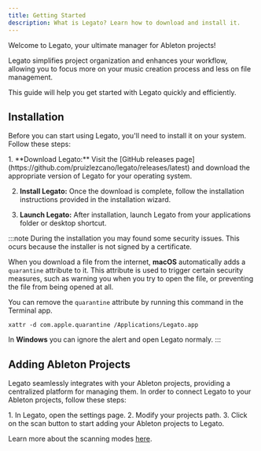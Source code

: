 ```yaml
---
title: Getting Started
description: What is Legato? Learn how to download and install it.
---
```


Welcome to Legato, your ultimate manager for Ableton projects!

Legato simplifies project organization and enhances your workflow, allowing you to focus more on your music creation process and less on file management.

This guide will help you get started with Legato quickly and efficiently.

## Installation

Before you can start using Legato, you'll need to install it on your system. Follow these steps:

<Steps>
1. **Download Legato:** Visit the [GitHub releases page](https://github.com/pruizlezcano/legato/releases/latest) and download the appropriate version of Legato for your operating system.

2. **Install Legato:** Once the download is complete, follow the installation instructions provided in the installation wizard.

3. **Launch Legato:** After installation, launch Legato from your applications folder or desktop shortcut.
</Steps>

:::note
During the installation you may found some security issues. This ocurs because the installer is not signed by a certificate.

When you download a file from the internet, **macOS** automatically adds a `quarantine` attribute to it. This attribute is used to trigger certain security measures, such as warning you when you try to open the file, or preventing the file from being opened at all.

You can remove the `quarantine` attribute by running this command in the Terminal app.
```shell
xattr -d com.apple.quarantine /Applications/Legato.app
```

In **Windows** you can ignore the alert and open Legato normaly.
:::

## Adding Ableton Projects

Legato seamlessly integrates with your Ableton projects, providing a centralized platform for managing them. In order to connect Legato to your Ableton projects, follow these steps:

<Steps>
1. In Legato, open the settings page.
2. Modify your projects path.
3. Click on the scan button to start adding your Ableton projects to Legato.
</Steps>

Learn more about the scanning modes [here](/legato/scanning-projects).
